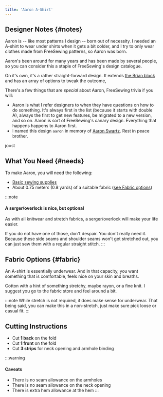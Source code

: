 ```yaml
---
title: 'Aaron A-Shirt'
---
```


<DesignInfo design="aaron" />

## Designer Notes {#notes}

Aaron is -- like most patterns I design -- born out of necessity. I needed an
A-shirt to wear under shirts when it gets a bit colder, and I try to only wear
clothes made from FreeSewing patterns, so Aaron was born.

Aaron's been around for many years and has been made by several people, so you
can consider this a staple of FreeSewing's design catalogue.

On it's own, it's a rather straight-forward design. It extends [the Brian
block](/designs/brian) and has an array of options to tweak the outcome,

There's a few things that are _special_ about Aaron, FreeSewing trivia if you will:

- Aaron is what I refer designers to when they have questions on how to do
  something. It's always first in the list (because it starts with double A),
  always the first to get new features, be migrated to a new version, and so
  on. Aaron is sort of FreeSewing's canary design. Everything that happens
  happens to Aaron first.
- I named this design `aaron` in memory of [Aaron
  Swartz](https://en.wikipedia.org/wiki/Aaron_Swartz). Rest in peace brother.

joost

## What You Need {#needs}

To make Aaron, you will need the following:

- [Basic sewing supplies](/docs/sewing/basic-sewing-supplies)
- About 0.75 meters (0.8 yards) of a suitable fabric ([see Fabric
  options](#fabric))

:::note

#### A serger/overlock is nice, but optional

As with all knitwear and stretch fabrics, a serger/overlock will make your life
easier.

If you do not have one of those, don't despair. You don't really need it.
Because these side seams and shoulder seams won't get stretched out, you can
just sew them with a regular straight stitch.
:::

## Fabric Options {#fabric}

An A-shirt is essentially underwear. And in that capacity, you want something
that is comfortable, feels nice on your skin and breaths.

Cotton with a hint of something stretchy, maybe rayon, or a fine knit. I
suggest you go to the fabric store and feel around a bit.

:::note
While stretch is not required, it does make sense for underwear. That being
said, you can make this in a non-stretch, just make sure pick loose or casual
fit.
:::

## Cutting Instructions

- Cut **1 back** on the fold
- Cut **1 front** on the fold
- Cut **3 strips** for neck opening and armhole binding

:::warning

#### Caveats

- There is no seam allowance on the armholes
- There is no seam allowance on the neck opening
- There is extra hem allowance at the hem
  :::
